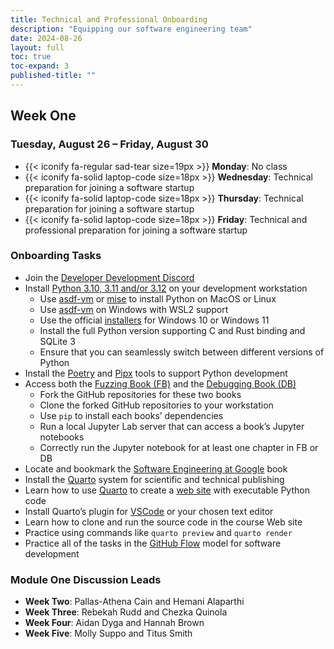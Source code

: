 ```yaml
---
title: Technical and Professional Onboarding
description: "Equipping our software engineering team"
date: 2024-08-26
layout: full
toc: true
toc-expand: 3
published-title: ""
---
```


## Week One

### Tuesday, August 26 -- Friday, August 30

- {{< iconify fa-regular sad-tear size=19px >}} **Monday**: No class
- {{< iconify fa-solid laptop-code size=18px >}} **Wednesday**: Technical preparation for joining a software startup
- {{< iconify fa-solid laptop-code size=18px >}} **Thursday**: Technical preparation for joining a software startup
- {{< iconify fa-solid laptop-code size=18px >}} **Friday**: Technical and professional preparation for joining a software startup

### Onboarding Tasks

- Join the [Developer Development Discord](https://discord.gg/aNfn8DNEMx)
- Install [Python 3.10, 3.11 and/or 3.12](https://www.python.org/) on your development workstation
    - Use [asdf-vm](https://asdf-vm.com/) or [mise](https://mise.jdx.dev/) to install Python on MacOS or Linux
    - Use [asdf-vm](https://asdf-vm.com/more/faq.html#wsl2-support) on Windows with WSL2 support
    - Use the official [installers](https://www.python.org/downloads/) for Windows 10 or Windows 11
    - Install the full Python version supporting C and Rust binding and SQLite 3
    - Ensure that you can seamlessly switch between different versions of Python
- Install the [Poetry](https://python-poetry.org/) and [Pipx](https://github.com/pypa/pipx) tools to support Python development
- Access both the [Fuzzing Book (FB)](https://www.fuzzingbook.org/) and the [Debugging Book (DB)](https://www.debuggingbook.org/)
    - Fork the GitHub repositories for these two books
    - Clone the forked GitHub repositories to your workstation
    - Use `pip` to install each books' dependencies
    - Run a local Jupyter Lab server that can access a book's Jupyter notebooks
    - Correctly run the Jupyter notebook for at least one chapter in FB or DB
- Locate and bookmark the [Software Engineering at Google](https://abseil.io/resources/swe-book) book
- Install the [Quarto](https://quarto.org/) system for scientific and technical publishing
- Learn how to use [Quarto](https://quarto.org/) to create a [web site](https://quarto.org/docs/websites/) with executable Python code
- Install Quarto's plugin for [VSCode](https://quarto.org/docs/editors/vscode/) or your chosen text editor
- Learn how to clone and run the source code in the course Web site
- Practice using commands like `quarto preview` and `quarto render`
- Practice all of the tasks in the [GitHub
Flow](https://docs.github.com/en/get-started/using-github/github-flow) model
for software development

### Module One Discussion Leads

- **Week Two**: Pallas-Athena Cain and Hemani Alaparthi
- **Week Three**: Rebekah Rudd and Chezka Quinola
- **Week Four**: Aidan Dyga and Hannah Brown
- **Week Five**: Molly Suppo and Titus Smith

